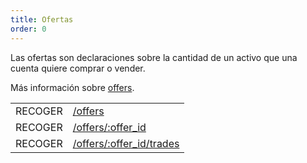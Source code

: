 ```yaml
---
title: Ofertas
order: 0
---
```



Las ofertas son declaraciones sobre la cantidad de un activo que una cuenta quiere comprar o vender.

Más información sobre [offers](../../../../../learn/glossary.mdx#decentralized-exchange).

<EndpointsTable title="Endpoints">

|         |                                                                  |
| ------- | ---------------------------------------------------------------- |
| RECOGER | [/offers](../../get-all-offers.api.mdx)                          |
| RECOGER | [/offers/:offer_id](../../get-offer-by-offer-id.api.mdx)         |
| RECOGER | [/offers/:offer_id/trades](../../get-trades-by-offer-id.api.mdx) |

</EndpointsTable>
